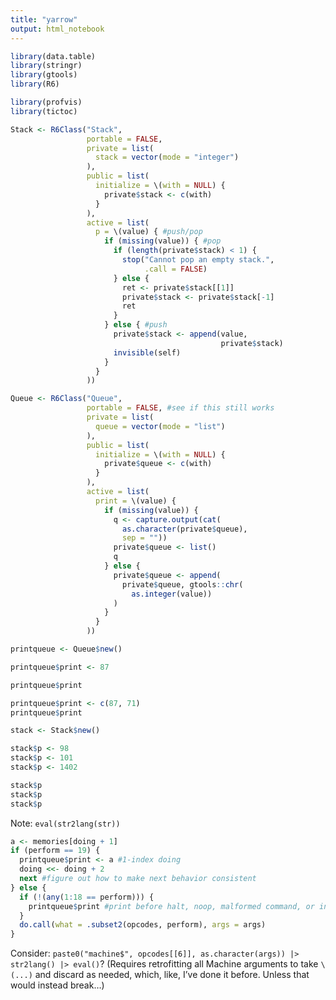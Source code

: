 ```yaml
---
title: "yarrow"
output: html_notebook
---
```


```r
library(data.table)
library(stringr)
library(gtools)
library(R6)

library(profvis)
library(tictoc)
```

```r
Stack <- R6Class("Stack", 
                 portable = FALSE,
                 private = list(
                   stack = vector(mode = "integer")
                 ),
                 public = list(
                   initialize = \(with = NULL) {
                     private$stack <- c(with)
                   }
                 ),
                 active = list(
                   p = \(value) { #push/pop
                     if (missing(value)) { #pop
                       if (length(private$stack) < 1) {
                         stop("Cannot pop an empty stack.",
                              .call = FALSE)
                       } else {
                         ret <- private$stack[[1]]
                         private$stack <- private$stack[-1]
                         ret
                       }
                     } else { #push
                       private$stack <- append(value,
                                               private$stack)
                       invisible(self)
                     }
                   }
                 ))

Queue <- R6Class("Queue",
                 portable = FALSE, #see if this still works
                 private = list(
                   queue = vector(mode = "list")
                 ),
                 public = list(
                   initialize = \(with = NULL) {
                     private$queue <- c(with)
                   }
                 ),
                 active = list(
                   print = \(value) {
                     if (missing(value)) {
                       q <- capture.output(cat(
                         as.character(private$queue),
                         sep = ""))
                       private$queue <- list()
                       q
                     } else {
                       private$queue <- append(
                         private$queue, gtools::chr(
                           as.integer(value))
                       )
                     }
                   }
                 ))
```

```r
printqueue <- Queue$new()

printqueue$print <- 87

printqueue$print

printqueue$print <- c(87, 71)
printqueue$print
```

```r
stack <- Stack$new()

stack$p <- 98
stack$p <- 101
stack$p <- 1402

stack$p
stack$p
stack$p
```

Note: `eval(str2lang(str))`

```r



a <- memories[doing + 1]
if (perform == 19) {
  printqueue$print <- a #1-index doing
  doing <<- doing + 2 
  next #figure out how to make next behavior consistent 
} else {
  if (!(any(1:18 == perform))) {
    printqueue$print #print before halt, noop, malformed command, or in 
  }
  do.call(what = .subset2(opcodes, perform), args = args)
}

```

Consider:
`paste0("machine$", opcodes[[6]], as.character(args)) |> str2lang() |> eval()`?
(Requires retrofitting all Machine arguments to take `\(...)` and
discard as needed, which, like, I've done it before. Unless that would
instead break...)
